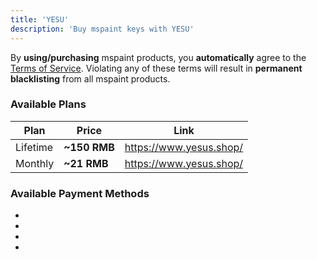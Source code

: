 ```yaml
---
title: 'YESU'
description: 'Buy mspaint keys with YESU'
---
```


<Callout type="warn">By **using/purchasing** mspaint products, you **automatically** agree to the [Terms of Service](https://www.mspaint.cc/tos). Violating any of these terms will result in **permanent blacklisting** from all mspaint products.</Callout>

### Available Plans
| Plan          | Price        | Link                   |
|-------------- | ------------ | ---------------------- |
| Lifetime      | **~150 RMB** | https://www.yesus.shop/ |
| Monthly       | **~21 RMB**  | https://www.yesus.shop/ |

### Available Payment Methods
- <PaymentItem icon="wechat.png" name="WeChat Pay" />
- <PaymentItem icon="alipay.png" name="Alipay" />
- <PaymentItem icon="fps.png" name="Hong Kong (FPS Payment)" />
- <BankIcon />
